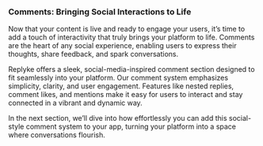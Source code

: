 ### Comments: Bringing Social Interactions to Life

Now that your content is live and ready to engage your users, it’s time to add a touch of interactivity that truly brings your platform to life. Comments are the heart of any social experience, enabling users to express their thoughts, share feedback, and spark conversations.

Replyke offers a sleek, social-media-inspired comment section designed to fit seamlessly into your platform. Our comment system emphasizes simplicity, clarity, and user engagement. Features like nested replies, comment likes, and mentions make it easy for users to interact and stay connected in a vibrant and dynamic way.

In the next section, we’ll dive into how effortlessly you can add this social-style comment system to your app, turning your platform into a space where conversations flourish.